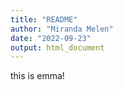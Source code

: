 ```yaml
---
title: "README"
author: "Miranda Melen"
date: "2022-09-23"
output: html_document
---
```

this is emma!
